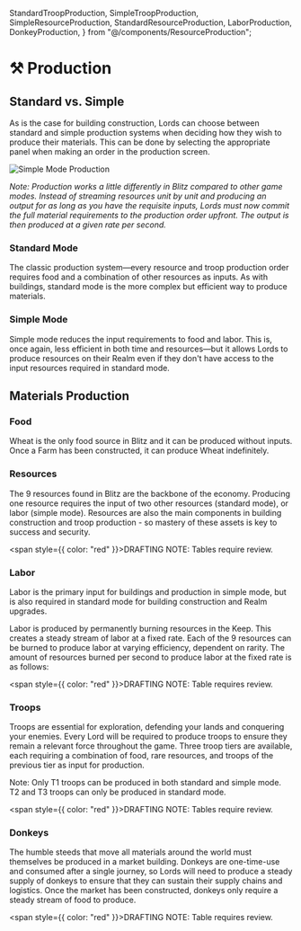   StandardTroopProduction,
  SimpleTroopProduction,
  SimpleResourceProduction,
  StandardResourceProduction,
  LaborProduction,
  DonkeyProduction,
} from "@/components/ResourceProduction";

# ⚒️ Production

## Standard vs. Simple

As is the case for building construction, Lords can choose between standard and simple production systems when deciding
how they wish to produce their materials. This can be done by selecting the appropriate panel when making an order in
the production screen.

![Simple Mode Production](/gifs/labor-production.gif)

_Note: Production works a little differently in Blitz compared to other game modes. Instead of streaming resources unit
by unit and producing an output for as long as you have the requisite inputs, Lords must now commit the full material
requirements to the production order upfront. The output is then produced at a given rate per second._

### Standard Mode

The classic production system—every resource and troop production order requires food and a combination of other
resources as inputs. As with buildings, standard mode is the more complex but efficient way to produce materials.

### Simple Mode

Simple mode reduces the input requirements to food and labor. This is, once again, less efficient in both time and
resources—but it allows Lords to produce resources on their Realm even if they don't have access to the input resources
required in standard mode.

## Materials Production

### Food

Wheat is the only food source in Blitz and it can be produced without inputs. Once a Farm has been constructed, it can
produce Wheat indefinitely.

### Resources

The 9 resources found in Blitz are the backbone of the economy. Producing one resource requires the input of two other
resources (standard mode), or labor (simple mode). Resources are also the main components in building construction and
troop production - so mastery of these assets is key to success and security.

<span style={{ color: "red" }}>DRAFTING NOTE: Tables require review.</span>

<SimpleResourceProduction />

<StandardResourceProduction />

### Labor

Labor is the primary input for buildings and production in simple mode, but is also required in standard mode for
building construction and Realm upgrades.

Labor is produced by permanently burning resources in the Keep. This creates a steady stream of labor at a fixed rate.
Each of the 9 resources can be burned to produce labor at varying efficiency, dependent on rarity. The amount of
resources burned per second to produce labor at the fixed rate is as follows:

<span style={{ color: "red" }}>DRAFTING NOTE: Table requires review.</span>

<LaborProduction />

### Troops

Troops are essential for exploration, defending your lands and conquering your enemies. Every Lord will be required to
produce troops to ensure they remain a relevant force throughout the game. Three troop tiers are available, each
requiring a combination of food, rare resources, and troops of the previous tier as input for production.

Note: Only T1 troops can be produced in both standard and simple mode. T2 and T3 troops can only be produced in standard
mode.

<span style={{ color: "red" }}>DRAFTING NOTE: Tables require review.</span>

<SimpleTroopProduction />
<StandardTroopProduction />

### Donkeys

The humble steeds that move all materials around the world must themselves be produced in a market building. Donkeys are
one-time-use and consumed after a single journey, so Lords will need to produce a steady supply of donkeys to ensure
that they can sustain their supply chains and logistics. Once the market has been constructed, donkeys only require a
steady stream of food to produce.

<span style={{ color: "red" }}>DRAFTING NOTE: Table requires review.</span>

<DonkeyProduction />
